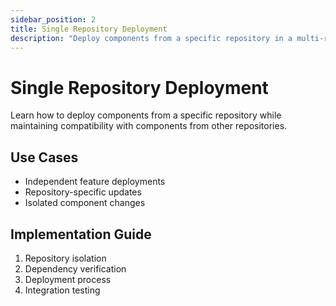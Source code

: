 ```yaml
---
sidebar_position: 2
title: Single Repository Deployment
description: "Deploy components from a specific repository in a multi-repository setup"
---
```


# Single Repository Deployment

Learn how to deploy components from a specific repository while maintaining compatibility with components from other
repositories.

## Use Cases

- Independent feature deployments
- Repository-specific updates
- Isolated component changes

## Implementation Guide

1. Repository isolation
2. Dependency verification
3. Deployment process
4. Integration testing

